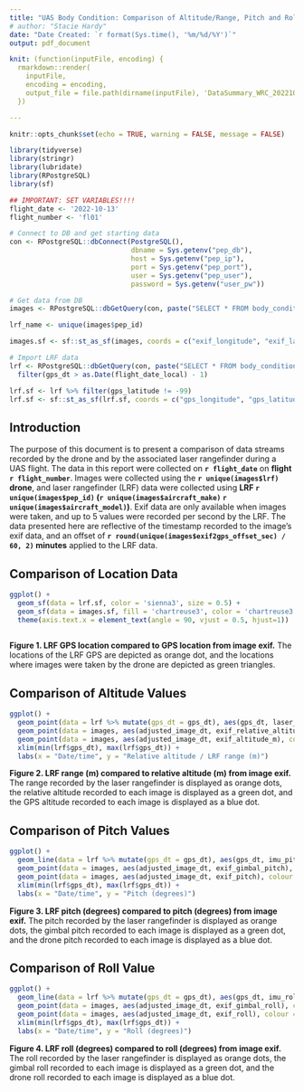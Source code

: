 ```yaml
---
title: "UAS Body Condition: Comparison of Altitude/Range, Pitch and Roll from Drone and LRF Values"
# author: "Stacie Hardy"
date: "Date Created: `r format(Sys.time(), '%m/%d/%Y')`"
output: pdf_document

knit: (function(inputFile, encoding) { 
  rmarkdown::render(
    inputFile, 
    encoding = encoding, 
    output_file = file.path(dirname(inputFile), 'DataSummary_WRC_20221013_fl01.pdf')) 
  })

---
```


```r
knitr::opts_chunk$set(echo = TRUE, warning = FALSE, message = FALSE) 

library(tidyverse)
library(stringr)
library(lubridate)
library(RPostgreSQL)
library(sf)

## IMPORTANT: SET VARIABLES!!!!
flight_date <- '2022-10-13'
flight_number <- 'fl01'

# Connect to DB and get starting data
con <- RPostgreSQL::dbConnect(PostgreSQL(), 
                              dbname = Sys.getenv("pep_db"), 
                              host = Sys.getenv("pep_ip"), 
                              port = Sys.getenv("pep_port"),
                              user = Sys.getenv("pep_user"), 
                              password = Sys.getenv("user_pw"))

# Get data from DB
images <- RPostgreSQL::dbGetQuery(con, paste("SELECT * FROM body_condition.summ4report_images WHERE flight_date_local = \'", flight_date, "\' AND flight_number = \'", flight_number, "\'", sep = ""))

lrf_name <- unique(images$pep_id)

images.sf <- sf::st_as_sf(images, coords = c("exif_longitude", "exif_latitude"), crs = st_crs(4326))

# Import LRF data
lrf <- RPostgreSQL::dbGetQuery(con, paste("SELECT * FROM body_condition.summ4report_lrf WHERE flight_date_local = \'", flight_date, "\' AND flight_number = \'", flight_number, "\'", sep = "")) %>%
  filter(gps_dt > as.Date(flight_date_local) - 1)

lrf.sf <- lrf %>% filter(gps_latitude != -99)
lrf.sf <- sf::st_as_sf(lrf.sf, coords = c("gps_longitude", "gps_latitude"), crs = st_crs(4326))
```
## Introduction
The purpose of this document is to present a comparison of data streams recorded by the drone and by the associated laser rangefinder during a UAS flight. The data in this report were collected on **`r flight_date`** on **flight `r flight_number`**. Images were collected using the **`r unique(images$lrf)` drone**, and laser rangefinder (LRF) data were collected using **LRF `r unique(images$pep_id)` (`r unique(images$aircraft_make)` `r unique(images$aircraft_model)`)**. Exif data are only available when images were taken, and up to 5 values were recorded per second by the LRF. The data presented here are reflective of the timestamp recorded to the image's exif data, and an offset of **`r round(unique(images$exif2gps_offset_sec) / 60, 2)` minutes** applied to the LRF data.

## Comparison of Location Data
```r
ggplot() +
  geom_sf(data = lrf.sf, color = 'sienna3', size = 0.5) +
  geom_sf(data = images.sf, fill = 'chartreuse3', color = 'chartreuse3', size = 1, shape = 24) + 
  theme(axis.text.x = element_text(angle = 90, vjust = 0.5, hjust=1))
  
```

**Figure 1. LRF GPS location compared to GPS location from image exif.** The locations of the LRF GPS are depicted as orange dot, and the locations where images were taken by the drone are depicted as green triangles.  

\newpage

## Comparison of Altitude Values

```r
ggplot() + 
  geom_point(data = lrf %>% mutate(gps_dt = gps_dt), aes(gps_dt, laser_range_raw_m), colour = "sienna3", size = 0.2) + 
  geom_point(data = images, aes(adjusted_image_dt, exif_relative_altitude_m), colour = "chartreuse3", size = 0.2) + 
  geom_point(data = images, aes(adjusted_image_dt, exif_altitude_m), colour = "navy", size = 0.2) + 
  xlim(min(lrf$gps_dt), max(lrf$gps_dt)) +
  labs(x = "Date/time", y = "Relative altitude / LRF range (m)")
```

**Figure 2. LRF range (m) compared to relative altitude (m) from image exif.** The range recorded by the laser rangefinder is displayed as orange dots, the relative altitude recorded to each image is displayed as a green dot, and the GPS altitude recorded to each image is displayed as a blue dot.      

\newpage

## Comparison of Pitch Values

```r
ggplot() + 
  geom_line(data = lrf %>% mutate(gps_dt = gps_dt), aes(gps_dt, imu_pitch), colour = "sienna3") + 
  geom_point(data = images, aes(adjusted_image_dt, exif_gimbal_pitch), colour = "chartreuse3", size = 0.2) +
  geom_point(data = images, aes(adjusted_image_dt, exif_pitch), colour = "navy", size = 0.2) + 
  xlim(min(lrf$gps_dt), max(lrf$gps_dt)) +
  labs(x = "Date/time", y = "Pitch (degrees)")

```

**Figure 3. LRF pitch (degrees) compared to pitch (degrees) from image exif.** The pitch recorded by the laser rangefinder is displayed as orange dots, the gimbal pitch recorded to each image is displayed as a green dot, and the drone pitch recorded to each image is displayed as a blue dot.   

\newpage 

## Comparison of Roll Value

```r
ggplot() + 
  geom_line(data = lrf %>% mutate(gps_dt = gps_dt), aes(gps_dt, imu_roll), colour = "sienna3") + 
  geom_point(data = images, aes(adjusted_image_dt, exif_gimbal_roll), colour = "chartreuse3", size = 0.2) +
  geom_point(data = images, aes(adjusted_image_dt, exif_roll), colour = "navy", size = 0.2) + 
  xlim(min(lrf$gps_dt), max(lrf$gps_dt)) +
  labs(x = "Date/time", y = "Roll (degrees)")
```

**Figure 4. LRF roll (degrees) compared to roll (degrees) from image exif.** The roll recorded by the laser rangefinder is displayed as orange dots, the gimbal roll recorded to each image is displayed as a green dot, and the drone roll recorded to each image is displayed as a blue dot.